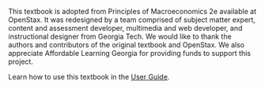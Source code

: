 
<div className="flex justify-center items-center">
  <LabIcon />
</div>

This textbook is adopted from Principles of Macroeconomics 2e available at
OpenStax. It was redesigned by a team comprised of subject matter expert,
content and assessment developer, multimedia and web developer, and
instructional designer from Georgia Tech. We would like to thank the authors
and contributors of the original textbook and OpenStax. We also appreciate
Affordable Learning Georgia for providing funds to support this project.

Learn how to use this textbook in the <a href="/guide">User Guide</a>.

